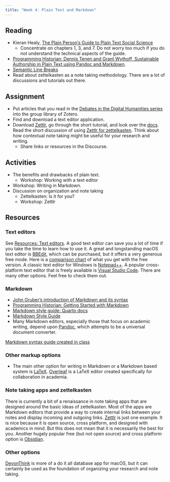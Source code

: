 ```yaml
---
title: "Week 4: Plain Text and Markdown"
---
```



## Reading
- Kieran Healy, [The Plain Person's Guide to Plain Text Social Science](https://plain-text.co)
  - Concentrate on chapters 1, 3, and 7. Do not worry too much if you do not understand the technical aspects of the guide.
- [Programming Historian: Dennis Tenen and Grant Wythoff, Sustainable Authorship in Plain Text using Pandoc and Markdown](https://programminghistorian.org/en/lessons/sustainable-authorship-in-plain-text-using-pandoc-and-markdown).
- [Semantic Line Breaks](https://sembr.org)
- Read about zettelkasten as a note taking methodology. There are a lot of discussions and tutorials out there.

## Assignment
- Put articles that you read in the [Debates in the Digital Humanities series](https://dhdebates.gc.cuny.edu) into the group library of Zotero.
- Find and download a text editor application.
- Download [Zettlr](https://www.zettlr.com), go through the short tutorial, and look over the [docs](https://docs.zettlr.com/en/). Read the short discussion of using [Zettlr for zettelkasten](https://docs.zettlr.com/en/advanced/zkn-method/). Think about how contextual note taking might be useful for your research and writing.
  - Share links or resources in the Discourse.

## Activities
- The benefits and drawbacks of plain text.
  - Workshop: Working with a text editor
- Workshop: Writing in Markdown.
- Discussion on organization and note taking
  - Zettelkasten: Is it for you?
  - Workshop: Zettlr

## Resources

### Text editors
See [Resources: Text editors](/resources.qmd#sec-text-editors). A good text editor can save you a lot of time if you take the time to learn how to use it. A great and longstanding macOS text editor is [BBEdit](http://www.barebones.com/products/bbedit/), which can be purchased, but it offers a very generous free mode. Here is a [comparison chart](https://www.barebones.com/products/bbedit/comparison.html) of what you get with the free version. A classic text editor for Windows is [Notepad++](https://notepad-plus-plus.org). A popular cross-platform text editor that is freely available is [Visual Studio Code](https://code.visualstudio.com). There are many other options. Feel free to check them out.

### Markdown
- [John Gruber's introduction of Markdown and its syntax](https://daringfireball.net/projects/markdown/syntax)
- [Programming Historian: Getting Started with Markdown](https://programminghistorian.org/en/lessons/getting-started-with-markdown)
- [Markdown style guide: Quarto docs](https://quarto.org/docs/authoring/markdown-basics.html)
- [Markdown Style Guide](https://markdownguide.offshoot.io/basic-syntax/)
- Many Markdown editors, especially those that focus on academic writing, depend upon [Pandoc](https://pandoc.org), which attempts to be a universal document converter.

[Markdown syntax guide created in class](/guides/markdown-syntax.qmd)

### Other markup options
- The main other option for writing in Markdown or a Markdown based system is [LaTeX](https://www.latex-project.org). [Overleaf](https://www.overleaf.com/) is a LaTeX editor created specifically for collaboration in academia.

### Note taking apps and zettelkasten
There is currently a bit of a renaissance in note taking apps that are designed around the basic ideas of zettelkasten. Most of the apps are Markdown editors that provide a way to create internal links between your notes and display incoming and outgoing links. [Zettlr](https://www.zettlr.com) is just one example. It is nice because it is open source, cross platform, and designed with academics in mind. But this does not mean that it is necessarily the best for you. Another hugely popular free (but not open source) and cross platform option is [Obsidian](https://obsidian.md).

### Other options
[DevonThink](https://www.devontechnologies.com/apps/devonthink) is more of a do it all database app for macOS, but it can certainly be used as the foundation of organizing your research and note taking.
